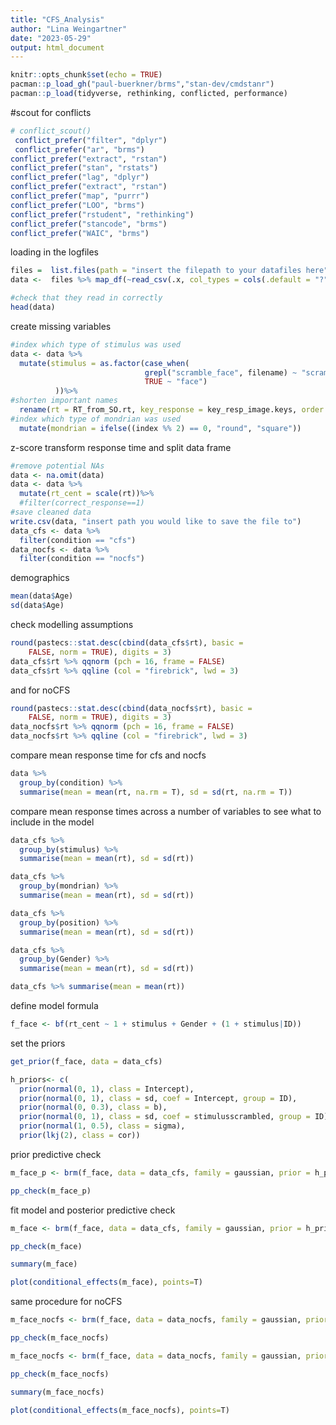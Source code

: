 ```yaml
---
title: "CFS_Analysis"
author: "Lina Weingartner"
date: "2023-05-29"
output: html_document
---
```


```r
knitr::opts_chunk$set(echo = TRUE)
pacman::p_load_gh("paul-buerkner/brms","stan-dev/cmdstanr")
pacman::p_load(tidyverse, rethinking, conflicted, performance)
```

#scout for conflicts
```r
# conflict_scout()
 conflict_prefer("filter", "dplyr")
 conflict_prefer("ar", "brms")
conflict_prefer("extract", "rstan")
conflict_prefer("stan", "rstats")
conflict_prefer("lag", "dplyr")
conflict_prefer("extract", "rstan")
conflict_prefer("map", "purrr")
conflict_prefer("LOO", "brms")
conflict_prefer("rstudent", "rethinking")
conflict_prefer("stancode", "brms")
conflict_prefer("WAIC", "brms")
```

loading in the logfiles
```r
files =  list.files(path = "insert the filepath to your datafiles here", full.names = T)
data <-  files %>% map_df(~read_csv(.x, col_types = cols(.default = "?", Gender = "c", ID = "f", frameRate = "d", trial = "_", trials.thisRepN = "_", trials.thisTrialN = "_", expName = "_", key_resp_image.rt = "_", before_t = "_", stim_t = "_", total_t = "_", condition = "f")))

#check that they read in correctly
head(data)
```

create missing variables
```r
#index which type of stimulus was used
data <- data %>% 
  mutate(stimulus = as.factor(case_when(
                              grepl("scramble_face", filename) ~ "scrambled",
                              TRUE ~ "face")
          ))%>% 
#shorten important names
  rename(rt = RT_from_SO.rt, key_response = key_resp_image.keys, order = trials.thisN, index = trials.thisIndex) %>% 
#index which type of mondrian was used
  mutate(mondrian = ifelse((index %% 2) == 0, "round", "square"))
```

z-score transform response time and split data frame
```r
#remove potential NAs
data <- na.omit(data)
data <- data %>% 
  mutate(rt_cent = scale(rt))%>% 
  #filter(correct_response==1)
#save cleaned data
write.csv(data, "insert path you would like to save the file to")
data_cfs <- data %>% 
  filter(condition == "cfs")
data_nocfs <- data %>% 
  filter(condition == "nocfs")

```

demographics
```r
mean(data$Age)
sd(data$Age)
```

check modelling assumptions
```r
round(pastecs::stat.desc(cbind(data_cfs$rt), basic =
    FALSE, norm = TRUE), digits = 3)
data_cfs$rt %>% qqnorm (pch = 16, frame = FALSE)
data_cfs$rt %>% qqline (col = "firebrick", lwd = 3)
```
and for noCFS
```r
round(pastecs::stat.desc(cbind(data_nocfs$rt), basic =
    FALSE, norm = TRUE), digits = 3)
data_nocfs$rt %>% qqnorm (pch = 16, frame = FALSE)
data_nocfs$rt %>% qqline (col = "firebrick", lwd = 3)
```

compare mean  response time for cfs and nocfs
```r
data %>% 
  group_by(condition) %>% 
  summarise(mean = mean(rt, na.rm = T), sd = sd(rt, na.rm = T))
```

compare mean response times across a number of variables to see what to include in the model
```r
data_cfs %>% 
  group_by(stimulus) %>% 
  summarise(mean = mean(rt), sd = sd(rt))

data_cfs %>% 
  group_by(mondrian) %>% 
  summarise(mean = mean(rt), sd = sd(rt))

data_cfs %>% 
  group_by(position) %>% 
  summarise(mean = mean(rt), sd = sd(rt))

data_cfs %>% 
  group_by(Gender) %>% 
  summarise(mean = mean(rt), sd = sd(rt))

data_cfs %>% summarise(mean = mean(rt))

```
define model formula
```r
f_face <- bf(rt_cent ~ 1 + stimulus + Gender + (1 + stimulus|ID))
```

set the priors
```r
get_prior(f_face, data = data_cfs)

h_priors<- c(
  prior(normal(0, 1), class = Intercept),
  prior(normal(0, 1), class = sd, coef = Intercept, group = ID),
  prior(normal(0, 0.3), class = b),
  prior(normal(0, 1), class = sd, coef = stimulusscrambled, group = ID),
  prior(normal(1, 0.5), class = sigma),
  prior(lkj(2), class = cor))
```

prior predictive check
```r
m_face_p <- brm(f_face, data = data_cfs, family = gaussian, prior = h_priors, sample_prior = "only")

pp_check(m_face_p)
```

fit model and posterior predictive check
```r
m_face <- brm(f_face, data = data_cfs, family = gaussian, prior = h_priors, sample_prior = T)

pp_check(m_face)
```

```r
summary(m_face)
```
```r
plot(conditional_effects(m_face), points=T)
```



same procedure for noCFS
```r
m_face_nocfs <- brm(f_face, data = data_nocfs, family = gaussian, prior = h_priors, sample_prior = "only")
```

```r
pp_check(m_face_nocfs)
```
```r
m_face_nocfs <- brm(f_face, data = data_nocfs, family = gaussian, prior = h_priors, sample_prior = T)
```
```r
pp_check(m_face_nocfs)

```
 

```r
summary(m_face_nocfs)
```

```r
plot(conditional_effects(m_face_nocfs), points=T)
```
